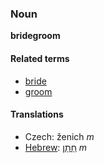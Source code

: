===Noun===
'''bridegroom'''

==== Related terms ====
*[[bride]]
*[[groom]]

==== Translations ====
*Czech: ženich  ''m''
*[[Hebrew]]: [[חָתָן]] ''m''
